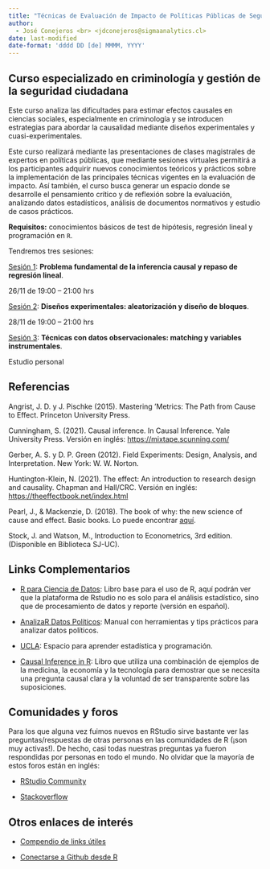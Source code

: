 ```yaml
---
title: "Técnicas de Evaluación de Impacto de Políticas Públicas de Seguridad Ciudadana"
author: 
  - José Conejeros <br> <jdconejeros@sigmaanalytics.cl>
date: last-modified
date-format: 'dddd DD [de] MMMM, YYYY'
---
```


## Curso especializado en criminología y gestión de la seguridad ciudadana

Este curso analiza las dificultades para estimar efectos causales en ciencias sociales, especialmente en criminología y se introducen estrategias para abordar la causalidad mediante diseños experimentales y cuasi-experimentales. 

Este curso realizará mediante las presentaciones de clases magistrales de expertos en políticas públicas, que mediante sesiones virtuales permitirá a los participantes adquirir nuevos conocimientos teóricos y prácticos sobre la implementación de las principales técnicas vigentes en la evaluación de impacto. Así también, el curso busca generar un espacio donde se desarrolle el pensamiento crítico y de reflexión sobre la evaluación, analizando datos estadísticos, análisis de documentos normativos y estudio de casos prácticos.

**Requisitos:** conocimientos básicos de test de hipótesis, regresión lineal y programación en `R`.

Tendremos tres sesiones: 

[Sesión 1](): **Problema fundamental de la inferencia causal y repaso de regresión lineal**. 

26/11 de 19:00 – 21:00 hrs

[Sesión 2](): **Diseños experimentales: aleatorización y diseño de bloques**. 

28/11 de 19:00 – 21:00 hrs

[Sesión 3](): **Técnicas con datos observacionales: matching y variables instrumentales**. 

Estudio personal

## Referencias 

Angrist, J. D. y J. Pischke (2015). Mastering ’Metrics: The Path from Cause to Effect. Princeton University Press.

Cunningham, S. (2021). Causal inference. In Causal Inference. Yale University Press. Versión en inglés: <https://mixtape.scunning.com/>

Gerber, A. S. y D. P. Green (2012). Field Experiments: Design, Analysis, and Interpretation. New York: W. W. Norton.

Huntington-Klein, N. (2021). The effect: An introduction to research design and causality. Chapman and Hall/CRC. Versión en inglés: <https://theeffectbook.net/index.html>

Pearl, J., & Mackenzie, D. (2018). The book of why: the new science of cause and effect. Basic books. Lo puede encontrar [aquí](http://repo.darmajaya.ac.id/5342/1/The%20book%20of%20why_%20the%20new%20science%20of%20cause%20and%20effect%20%28%20PDFDrive%20%29.pdf).

Stock, J. and Watson, M., Introduction to Econometrics, 3rd edition. (Disponible en Biblioteca SJ-UC).

## Links Complementarios

- [R para Ciencia de Datos](https://r4ds.hadley.nz/): Libro base para el uso de R, aquí podrán ver que la plataforma de Rstudio no es solo para el análisis estadístico, sino que de procesamiento de datos y reporte (versión en español).

- [AnalizaR Datos Políticos](https://arcruz0.github.io/libroadp/index.html): Manual con herramientas y tips prácticos para analizar datos políticos.

- [UCLA](https://stats.oarc.ucla.edu/r/): Espacio para aprender estadística y programación.

- [Causal Inference in R](https://www.r-causal.org/): Libro que utiliza una combinación de ejemplos de la medicina, la economía y la tecnología para demostrar que se necesita una pregunta causal clara y la voluntad de ser transparente sobre las suposiciones.

## Comunidades y foros

Para los que alguna vez fuimos nuevos en RStudio sirve bastante ver las preguntas/respuestas de otras personas en las comunidades de R (¡son muy activas!). De hecho, casi todas nuestras preguntas ya fueron respondidas por personas en todo el mundo. No olvidar que la mayoría de estos foros están en inglés:

+ [RStudio Community](https://community.rstudio.com/)

+ [Stackoverflow](https://stackoverflow.com/questions/tagged/r)

## Otros enlaces de interés

+ [Compendio de links útiles](https://www.lecy.info/r-for-public-policy)

+ [Conectarse a Github desde R](https://happygitwithr.com/rstudio-git-github.html#clone-the-new-github-repository-to-your-computer-via-rstudio)